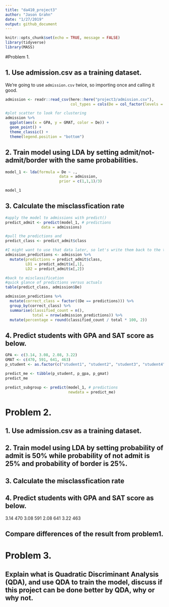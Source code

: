 ```yaml
---
title: "da410_project3"
author: "Jason Grahn"
date: "1/27/2019"
output: github_document
---
```


```r
knitr::opts_chunk$set(echo = TRUE, message = FALSE)
library(tidyverse)
library(MASS)
```

#Problem 1.

## 1. Use admission.csv as a training dataset.

We're going to use `admission.csv` twice, so importing once and calling it good.
```r
admission <- readr::read_csv(here::here("project3/admission.csv"), 
                             col_types = cols(De = col_factor(levels = c("admit", "border", "notadmit"))))

#plot scatter to look for clustering
admission %>% 
  ggplot(aes(x = GPA, y = GMAT, color = De)) +
  geom_point() +
  theme_classic() +
  theme(legend.position = "bottom")
```

## 2. Train model using LDA by setting admit/not-admit/border with the same probabilities.
```r
model_1 <- lda(formula = De ~ ., 
                        data = admission, 
                        prior = c(1,1,1)/3)

model_1
```

## 3. Calculate the misclassfication rate
```r
#apply the model to admissions with predict()
predict_admit <- predict(model_1, # predictions
                data = admissions)

#pull the predictions and
predict_class <- predict_admit$class

#I might want to use that data later, so let's write them back to the table
admission_predictions <- admission %>% 
  mutate(predictions = predict_admit$class,
         LD1 = predict_admit$x[,1],
         LD2 = predict_admit$x[,2])

#back to misclassification
#quick glance of predictions versus actuals
table(predict_class, admission$De)

admission_predictions %>% 
  mutate(correct_class = factor((De == predictions))) %>% 
  group_by(correct_class) %>% 
  summarise(classified_count = n(), 
            total = nrow(admission_predictions)) %>% 
  mutate(percentage = round(classified_count / total * 100, 2)) 
```

## 4. Predict students with GPA and SAT score as below.
```r
GPA <- c(3.14, 3.08, 2.08, 3.22)
GMAT <- c(470, 591, 641, 463)
p_student <- as.factor(c("student1", "student2", "student3", "student4"))

predict_me <- tibble(p_student, p_gpa, p_gmat)
predict_me

predict_subgroup <- predict(model_1, # predictions
                            newdata = predict_me)
```


# Problem 2.

## 1. Use admission.csv as a training dataset.

## 2. Train model using LDA by setting probability of admit is 50% while probability of not admit is 25% and probability of border is 25%.

## 3. Calculate the misclassfication rate

## 4. Predict students with GPA and SAT score as below.
3.14 	470
3.08 	591
2.08 	641
3.22 	463

## Compare differences of the result from problem1.

# Problem 3.

## Explain what is Quadratic Discriminant Analysis (QDA), and use QDA to train the model, discuss if this project can be done better by QDA, why or why not. 